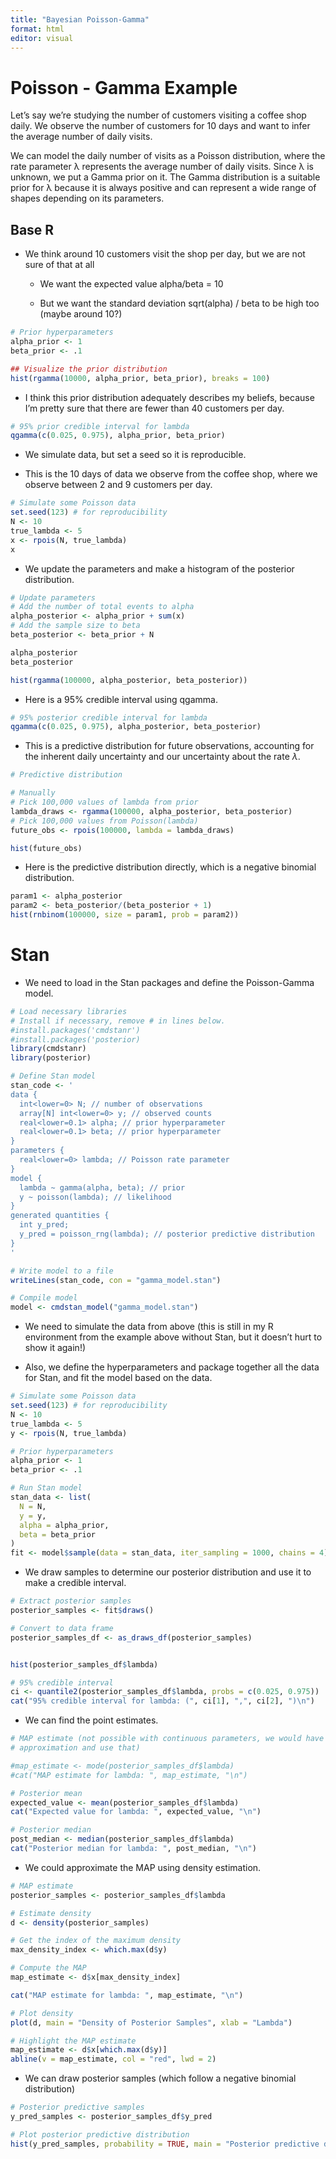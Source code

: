 ```yaml
---
title: "Bayesian Poisson-Gamma"
format: html
editor: visual
---
```


# Poisson - Gamma Example

Let's say we're studying the number of customers visiting a coffee shop daily. We observe the number of customers for 10 days and want to infer the average number of daily visits.

We can model the daily number of visits as a Poisson distribution, where the rate parameter λ represents the average number of daily visits. Since λ is unknown, we put a Gamma prior on it. The Gamma distribution is a suitable prior for λ because it is always positive and can represent a wide range of shapes depending on its parameters.

## Base R

-   We think around 10 customers visit the shop per day, but we are not sure of that at all

    -   We want the expected value alpha/beta = 10

    -   But we want the standard deviation sqrt(alpha) / beta to be high too (maybe around 10?)

```r
# Prior hyperparameters
alpha_prior <- 1
beta_prior <- .1

## Visualize the prior distribution
hist(rgamma(10000, alpha_prior, beta_prior), breaks = 100)
```

-   I think this prior distribution adequately describes my beliefs, because I'm pretty sure that there are fewer than 40 customers per day.

```r
# 95% prior credible interval for lambda
qgamma(c(0.025, 0.975), alpha_prior, beta_prior)

```

-   We simulate data, but set a seed so it is reproducible.

-   This is the 10 days of data we observe from the coffee shop, where we observe between 2 and 9 customers per day.

```r
# Simulate some Poisson data
set.seed(123) # for reproducibility
N <- 10
true_lambda <- 5
x <- rpois(N, true_lambda)
x
```

-   We update the parameters and make a histogram of the posterior distribution.

```r
# Update parameters
# Add the number of total events to alpha
alpha_posterior <- alpha_prior + sum(x)
# Add the sample size to beta
beta_posterior <- beta_prior + N

alpha_posterior
beta_posterior

hist(rgamma(100000, alpha_posterior, beta_posterior))

```

-   Here is a 95% credible interval using qgamma.

```r
# 95% posterior credible interval for lambda
qgamma(c(0.025, 0.975), alpha_posterior, beta_posterior)
```

-   This is a predictive distribution for future observations, accounting for the inherent daily uncertainty and our uncertainty about the rate $\lambda$.

```r
# Predictive distribution

# Manually
# Pick 100,000 values of lambda from prior
lambda_draws <- rgamma(100000, alpha_posterior, beta_posterior)
# Pick 100,000 values from Poisson(lambda)
future_obs <- rpois(100000, lambda = lambda_draws)

hist(future_obs)
```

-   Here is the predictive distribution directly, which is a negative binomial distribution.

```r
param1 <- alpha_posterior
param2 <- beta_posterior/(beta_posterior + 1)
hist(rnbinom(100000, size = param1, prob = param2))
```

# Stan

-   We need to load in the Stan packages and define the Poisson-Gamma model.

```r
# Load necessary libraries
# Install if necessary, remove # in lines below.
#install.packages('cmdstanr')
#install.packages('posterior)
library(cmdstanr)
library(posterior)

# Define Stan model
stan_code <- '
data {
  int<lower=0> N; // number of observations
  array[N] int<lower=0> y; // observed counts
  real<lower=0.1> alpha; // prior hyperparameter
  real<lower=0.1> beta; // prior hyperparameter
}
parameters {
  real<lower=0> lambda; // Poisson rate parameter
}
model {
  lambda ~ gamma(alpha, beta); // prior
  y ~ poisson(lambda); // likelihood
}
generated quantities {
  int y_pred;
  y_pred = poisson_rng(lambda); // posterior predictive distribution
}
'

# Write model to a file
writeLines(stan_code, con = "gamma_model.stan")

# Compile model
model <- cmdstan_model("gamma_model.stan")
```

-   We need to simulate the data from above (this is still in my R environment from the example above without Stan, but it doesn't hurt to show it again!)

-   Also, we define the hyperparameters and package together all the data for Stan, and fit the model based on the data.

```r
# Simulate some Poisson data
set.seed(123) # for reproducibility
N <- 10
true_lambda <- 5
y <- rpois(N, true_lambda)

# Prior hyperparameters
alpha_prior <- 1
beta_prior <- .1

# Run Stan model
stan_data <- list(
  N = N,
  y = y,
  alpha = alpha_prior,
  beta = beta_prior
)
fit <- model$sample(data = stan_data, iter_sampling = 1000, chains = 4)
```

-   We draw samples to determine our posterior distribution and use it to make a credible interval.

```r
# Extract posterior samples
posterior_samples <- fit$draws()

# Convert to data frame
posterior_samples_df <- as_draws_df(posterior_samples)


hist(posterior_samples_df$lambda)

# 95% credible interval
ci <- quantile2(posterior_samples_df$lambda, probs = c(0.025, 0.975))
cat("95% credible interval for lambda: (", ci[1], ",", ci[2], ")\n")
```

-   We can find the point estimates.

```r
# MAP estimate (not possible with continuous parameters, we would have to create some analytical 
# approximation and use that)

#map_estimate <- mode(posterior_samples_df$lambda)
#cat("MAP estimate for lambda: ", map_estimate, "\n")

# Posterior mean
expected_value <- mean(posterior_samples_df$lambda)
cat("Expected value for lambda: ", expected_value, "\n")

# Posterior median
post_median <- median(posterior_samples_df$lambda)
cat("Posterior median for lambda: ", post_median, "\n")

```

-   We could approximate the MAP using density estimation.

```r
# MAP estimate 
posterior_samples <- posterior_samples_df$lambda

# Estimate density
d <- density(posterior_samples)

# Get the index of the maximum density
max_density_index <- which.max(d$y)

# Compute the MAP
map_estimate <- d$x[max_density_index]

cat("MAP estimate for lambda: ", map_estimate, "\n")

# Plot density
plot(d, main = "Density of Posterior Samples", xlab = "Lambda")

# Highlight the MAP estimate
map_estimate <- d$x[which.max(d$y)]
abline(v = map_estimate, col = "red", lwd = 2)
```

-   We can draw posterior samples (which follow a negative binomial distribution)

```r
# Posterior predictive samples
y_pred_samples <- posterior_samples_df$y_pred

# Plot posterior predictive distribution
hist(y_pred_samples, probability = TRUE, main = "Posterior predictive distribution", xlab = "y_pred")
```
